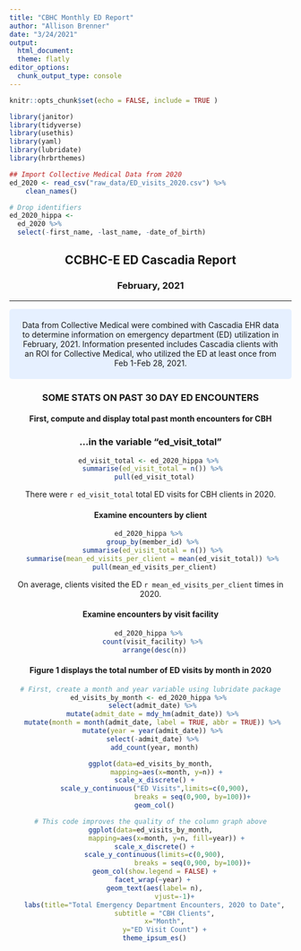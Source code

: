 ```yaml
---
title: "CBHC Monthly ED Report"
author: "Allison Brenner"
date: "3/24/2021"
output: 
  html_document:
  theme: flatly
editor_options: 
  chunk_output_type: console
---
```


```r
knitr::opts_chunk$set(echo = FALSE, include = TRUE )
```



```r
library(janitor)
library(tidyverse)
library(usethis)
library(yaml)
library(lubridate)
library(hrbrthemes)
```

```r
## Import Collective Medical Data from 2020
ed_2020 <- read_csv("raw_data/ED_visits_2020.csv") %>% 
    clean_names()
```



```r
# Drop identifiers
ed_2020_hippa <- 
  ed_2020 %>% 
  select(-first_name, -last_name, -date_of_birth)
```

<center>
## **CCBHC-E ED Cascadia Report**
### **February, 2021**

***
<style>
div.blue { background-color:#e6f0ff; border-radius: 5px; padding: 20px;}
</style>
<div class = "blue">

<center>
Data from Collective Medical were combined with Cascadia EHR data to determine information on emergency department (ED) utilization in February, 2021. Information presented includes Cascadia clients with an ROI for Collective Medical, who utilized the ED at least once from Feb 1-Feb 28, 2021.  
</div>



### SOME STATS ON PAST 30 DAY ED ENCOUNTERS

#### First, compute and display total past month encounters for CBH
### ...in the variable "ed_visit_total"

```r
ed_visit_total <- ed_2020_hippa %>% 
  summarise(ed_visit_total = n()) %>% 
  pull(ed_visit_total)
```
There were `r ed_visit_total` total ED visits for CBH clients in 2020.

#### Examine encounters by client

```r
ed_2020_hippa %>% 
  group_by(member_id) %>% 
  summarise(ed_visit_total = n()) %>% 
  summarise(mean_ed_visits_per_client = mean(ed_visit_total)) %>% 
  pull(mean_ed_visits_per_client)
```
On average, clients visited the ED `r mean_ed_visits_per_client` times in 2020.

#### Examine encounters by visit facility

```r
ed_2020_hippa %>% 
  count(visit_facility) %>% 
  arrange(desc(n))
```



#### Figure 1 displays the total number of ED visits by month in 2020



```r
# First, create a month and year variable using lubridate package
ed_visits_by_month <- ed_2020_hippa %>% 
  select(admit_date) %>% 
  mutate(admit_date = mdy_hm(admit_date)) %>% 
  mutate(month = month(admit_date, label = TRUE, abbr = TRUE)) %>% 
  mutate(year = year(admit_date)) %>% 
  select(-admit_date) %>% 
  add_count(year, month)
```

```r
ggplot(data=ed_visits_by_month,
        mapping=aes(x=month, y=n)) +
  scale_x_discrete() +
  scale_y_continuous("ED Visits",limits=c(0,900),
                     breaks = seq(0,900, by=100))+
  geom_col()
```

```r
# This code improves the quality of the column graph above
ggplot(data=ed_visits_by_month,
        mapping=aes(x=month, y=n, fill=year)) +
  scale_x_discrete() +
  scale_y_continuous(limits=c(0,900),
                     breaks = seq(0,900, by=100))+
  geom_col(show.legend = FALSE) +
  facet_wrap(~year) + 
  geom_text(aes(label= n),
            vjust=-1)+
  labs(title="Total Emergency Department Encounters, 2020 to Date",
       subtitle = "CBH Clients",
       x="Month",
       y="ED Visit Count") +
  theme_ipsum_es()
```






